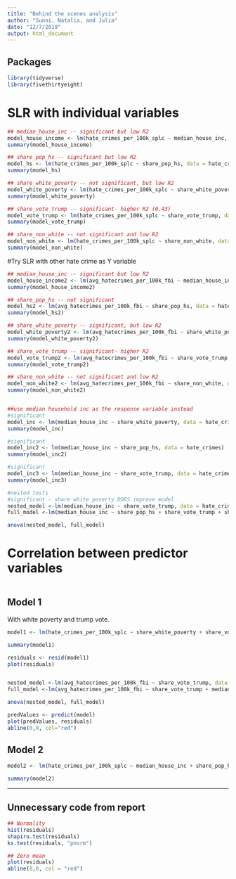 ```yaml
---
title: "Behind the scenes analysis"
author: "Sunni, Natalia, and Julia"
date: "12/7/2019"
output: html_document
---
```


## Packages
```r
library(tidyverse)
library(fivethirtyeight)
```

# SLR with individual variables
```r
## median_house_inc -- significant but low R2
model_house_income <- lm(hate_crimes_per_100k_splc ~ median_house_inc, data = hate_crimes)
summary(model_house_income)

## share_pop_hs -- significant but low R2
model_hs <- lm(hate_crimes_per_100k_splc ~ share_pop_hs, data = hate_crimes)
summary(model_hs)

## share_white_poverty -- not significant, but low R2
model_white_poverty <- lm(hate_crimes_per_100k_splc ~ share_white_poverty, data = hate_crimes)
summary(model_white_poverty)

## share_vote_trump -- significant- higher R2 (0.43)
model_vote_trump <- lm(hate_crimes_per_100k_splc ~ share_vote_trump, data = hate_crimes)
summary(model_vote_trump)

## share_non_white -- not significant and low R2
model_non_white <- lm(hate_crimes_per_100k_splc ~ share_non_white, data = hate_crimes)
summary(model_non_white)
```


#Try SLR with other hate crime as Y variable
```r
## median_house_inc -- significant but low R2
model_house_income2 <- lm(avg_hatecrimes_per_100k_fbi ~ median_house_inc, data = hate_crimes)
summary(model_house_income2)

## share_pop_hs -- not significant 
model_hs2 <- lm(avg_hatecrimes_per_100k_fbi ~ share_pop_hs, data = hate_crimes)
summary(model_hs2)

## share_white_poverty -- significant, but low R2
model_white_poverty2 <- lm(avg_hatecrimes_per_100k_fbi ~ share_white_poverty, data = hate_crimes)
summary(model_white_poverty2)

## share_vote_trump -- significant- higher R2 
model_vote_trump2 <- lm(avg_hatecrimes_per_100k_fbi ~ share_vote_trump, data = hate_crimes)
summary(model_vote_trump2)

## share_non_white -- not significant and low R2
model_non_white2 <- lm(avg_hatecrimes_per_100k_fbi ~ share_non_white, data = hate_crimes)
summary(model_non_white2)


##use median household inc as the response variable instead 
#significant
model_inc <- lm(median_house_inc ~ share_white_poverty, data = hate_crimes)
summary(model_inc)

#significant
model_inc2 <- lm(median_house_inc ~ share_pop_hs, data = hate_crimes)
summary(model_inc2)

#significant
model_inc3 <- lm(median_house_inc ~ share_vote_trump, data = hate_crimes)
summary(model_inc3)

#nested tests
#significant - share white poverty DOES improve model
nested_model <-lm(median_house_inc ~ share_vote_trump, data = hate_crimes)
full_model <-lm(median_house_inc ~ share_pop_hs + share_vote_trump + share_white_poverty, data = hate_crimes)

anova(nested_model, full_model)
```

# Correlation between predictor variables
```r

```



## Model 1
With white poverty and trump vote.
```r
model1 <- lm(hate_crimes_per_100k_splc ~ share_white_poverty + share_vote_trump + share_white_poverty* share_vote_trump, data = hate_crimes)

summary(model1)

residuals <- resid(model1)
plot(residuals)


nested_model <-lm(avg_hatecrimes_per_100k_fbi ~ share_vote_trump, data = hate_crimes)
full_model <-lm(avg_hatecrimes_per_100k_fbi ~ share_vote_trump + median_house_inc, data = hate_crimes)

anova(nested_model, full_model)

predValues <- predict(model)
plot(predValues, residuals)
abline(0,0, col="red")
```

## Model 2
```r
model2 <- lm(hate_crimes_per_100k_splc ~ median_house_inc + share_pop_hs + share_white_poverty + share_vote_trump + share_non_white, data = hate_crimes)

summary(model2)
```

---

## Unnecessary code from report
```r
## Normality
hist(residuals)
shapiro.test(residuals)
ks.test(residuals, "pnorm")

## Zero mean
plot(residuals)
abline(0,0, col = "red")
```

